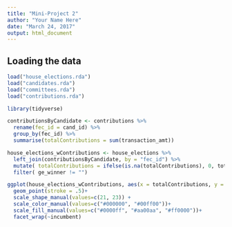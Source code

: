 ```yaml
---
title: "Mini-Project 2"
author: "Your Name Here"
date: "March 24, 2017"
output: html_document
---
```



## Loading the data


```r
load("house_elections.rda")
load("candidates.rda")
load("committees.rda")
load("contributions.rda")

library(tidyverse)
```

```r

contributionsByCandidate <- contributions %>%
  rename(fec_id = cand_id) %>%
  group_by(fec_id) %>%
  summarise(totalContributions = sum(transaction_amt))

house_elections_wContributions <- house_elections %>%
  left_join(contributionsByCandidate, by = "fec_id") %>%
  mutate( totalContributions = ifelse(is.na(totalContributions), 0, totalContributions), party = factor(ifelse(party == "R" | party == "D", party, "O")), incumbent = factor(incumbent), ge_winner = factor(ge_winner)) %>%
  filter( ge_winner != "")

ggplot(house_elections_wContributions, aes(x = totalContributions, y = general_votes, color= ge_winner, fill = party, shape = incumbent)) +
  geom_point(stroke = .5)+
  scale_shape_manual(values=c(21, 23)) +
  scale_color_manual(values=c("#000000", "#00ff00"))+
  scale_fill_manual(values=c("#0000ff", "#aa00aa", "#ff0000"))+
  facet_wrap(~incumbent)
  

```

